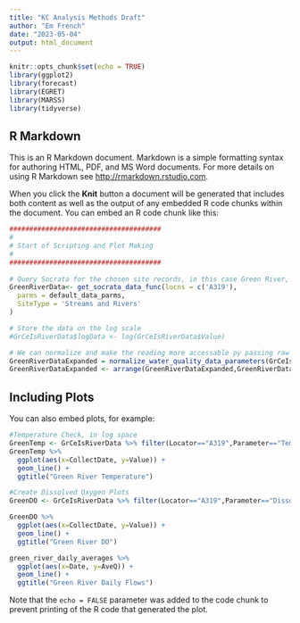 ```yaml
---
title: "KC Analysis Methods Draft"
author: "Em French"
date: "2023-05-04"
output: html_document
---
```


```r
knitr::opts_chunk$set(echo = TRUE)
library(ggplot2)
library(forecast)
library(EGRET)
library(MARSS)
library(tidyverse)
```

## R Markdown

This is an R Markdown document. Markdown is a simple formatting syntax for authoring HTML, PDF, and MS Word documents. For more details on using R Markdown see <http://rmarkdown.rstudio.com>.

When you click the **Knit** button a document will be generated that includes both content as well as the output of any embedded R code chunks within the document. You can embed an R code chunk like this:

```r
######################################
#
# Start of Scripting and Plot Making 
#
######################################
  
# Query Socrata for the chosen site records, in this case Green River, Cedar River, and Issaquah Creek
GreenRiverData<- get_socrata_data_func(locns = c('A319'),
  parms = default_data_parms,
  SiteType = 'Streams and Rivers'
)

# Store the data on the log scale
#GrCeIsRiverData$logData <- log(GrCeIsRiverData$Value)

# We can normalize and make the reading more accessable py passing raw data through this function
GreenRiverDataExpanded = normalize_water_quality_data_parameters(GrCeIsRiverData)
GreenRiverDataExpanded <- arrange(GreenRiverDataExpanded,GreenRiverDataExpanded$CollectDate)

```

## Including Plots

You can also embed plots, for example:

```r

#Temperature Check, in log space
GreenTemp <- GrCeIsRiverData %>% filter(Locator=="A319",Parameter=="Temperature")
GreenTemp %>%
  ggplot(aes(x=CollectDate, y=Value)) +
  geom_line() +
  ggtitle("Green River Temperature")

#Create Dissolved Oxygen Plots
GreenDO <- GrCeIsRiverData %>% filter(Locator=="A319",Parameter=="Dissolved Oxygen" | Parameter=="Dissolved Oxygen, Field")

GreenDO %>%
  ggplot(aes(x=CollectDate, y=Value)) +
  geom_line() +
  ggtitle("Green River DO")

green_river_daily_averages %>%
  ggplot(aes(x=Date, y=AveQ)) +
  geom_line() +
  ggtitle("Green River Daily Flows")

```

Note that the `echo = FALSE` parameter was added to the code chunk to prevent printing of the R code that generated the plot.
